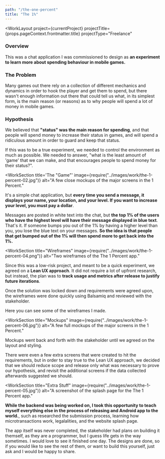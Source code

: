```yaml
---
path: "/the-one-percent"
title: "The 1%"
---
```





<WorkLayout
  project={currentProject}
  projectTitle={props.pageContext.frontmatter.title}
  projectType="Freelance"
>
<SEO title={props.pageContext.frontmatter.title} />

<WorkIntro>
<h3>Overview</h3>
  <p>
    This was a chat application I was commissioned to design as <strong>an experiment to learn more about spending behaviour in mobile games.</strong>
  </p>

<h3>The Problem</h3>
<p>Many games out there rely on a collection of different mechanics and dynamics in order to hook the player and get them to spend, but there wasn't enough information out there that could tell us what, in its simplest form, is the main reason (or reasons) as to why people will spend a lot of money in mobile games.
</p>

<h3>Hypothesis</h3>
<p>
We believed that <strong>"status" was the main reason for spending</strong>, and that people will spend money to increase their status in games, and will spend a ridiculous amount in order to guard and keep that status.
</p>
  <p>
  If this was to be a true experiment, we needed to control the environment as much as possible. We needed to answer, "what is the least amount of 'game' that we can make, and that
    encourages people to spend money for their status?".
  </p>
</WorkIntro>

<WorkSection
  title='The "Game"'
  image={require("../images/work/the-1-percent-02.jpg")}
  alt="A few close mockups of the major screens in the 1 Percent."
>
  <p>
    It's a simple chat application, but <strong>every time you send a message, it displays your name, your location, and your level. If you want to increase your level, you must pay a dollar</strong>.
  </p>

  <p>
    Messages are posted in white text into the chat, but <strong>the top 1% of the users who have the highest level will have their message displayed in blue text</strong>. That's it. If someone bumps you out of the 1% by having a higher level than you, you lose the blue text on your messages. <strong>So the idea is that people that get bumped out of the 1% will then spend more to get back into the 1%.</strong>
  </p>
</WorkSection>

<WorkSection
  title="Wireframes"
  image={require("../images/work/the-1-percent-04.png")}
  alt="Two wireframes of the The 1 Percent app."
>
  <p>
    Since this was a low-risk project, and meant to be a quick experiment, we agreed on a <strong>Lean UX approach</strong>. It did not require a lot of upfront research, but instead, the plan was to <strong>track usage and metrics after release to justify future iterations</strong>.
    </p>
  <p>Once the solution was locked down and requirements were agreed upon, the wireframes were done quickly using Balsamiq and reviewed with the stakeholder.
  </p>

  <p>
    Here you can see some of the wireframes I made.
  </p>
</WorkSection>

<WorkSection
  title="Mockups"
  image={require("../images/work/the-1-percent-06.jpg")}
  alt="A few full mockups of the major screens in the 1 Percent."
>
  <p>
  Mockups went back and forth with the stakeholder until we agreed on the layout and styling.
  </p>
  <p>There were even a few extra screens that were created to hit the requirements, but in order to stay true to the Lean UX approach, we decided that we should reduce scope and release only what was necessary to prove our hypothesis, and revisit the additional screens if the data collected afterwards suggested we should.
  </p>
</WorkSection>

<WorkSection
  title="Extra Stuff"
  image={require("../images/work/the-1-percent-05.jpg")}
  alt="A screenshot of the splash page for the The 1 Percent app."
>
  <p>
  <strong>While the backend was being worked on, I took this opportunity to teach myself everything else in the process of releasing and Android app to the world.</strong>, such as researched the submission process, learning how microtransactions work, legalalities, and the
    website splash page.
  </p>
</WorkSection>

<NextSteps title="Outcome" subtitle="">
<p>
 The app itself was never completed, the stakeholder had plans on building it themself, as they are a programmer, but I guess life gets in the way sometimes. I would love to see it finished one day. The designs are done, so if you would like to see
  the rest of them, or want to build this yourself, just ask and I would be happy to share.
</p>
</NextSteps>

</WorkLayout>
